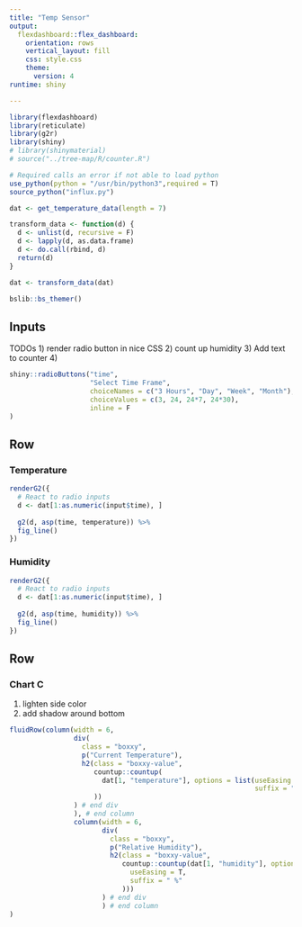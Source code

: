 ```yaml
---
title: "Temp Sensor"
output: 
  flexdashboard::flex_dashboard:
    orientation: rows
    vertical_layout: fill
    css: style.css
    theme:
      version: 4
runtime: shiny

---
```


```r
library(flexdashboard)
library(reticulate)
library(g2r)
library(shiny)
# library(shinymaterial)
# source("../tree-map/R/counter.R")

# Required calls an error if not able to load python
use_python(python = "/usr/bin/python3",required = T)
source_python("influx.py")

dat <- get_temperature_data(length = 7)

transform_data <- function(d) {
  d <- unlist(d, recursive = F)
  d <- lapply(d, as.data.frame)
  d <- do.call(rbind, d)
  return(d)
}

dat <- transform_data(dat)
```

```r
bslib::bs_themer()
```

Inputs {.sidebar}
-----------------------------------------------------------------------

TODOs
1) render radio button in nice CSS
2) count up humidity
3) Add text to counter
4) 
```r
shiny::radioButtons("time",
                    "Select Time Frame",
                    choiceNames = c("3 Hours", "Day", "Week", "Month"),
                    choiceValues = c(3, 24, 24*7, 24*30),
                    inline = F
)
```


Row {.tabset .tabset-fade}
-----------------------------------------------------------------------

### Temperature

```r
renderG2({
  # React to radio inputs
  d <- dat[1:as.numeric(input$time), ]
  
  g2(d, asp(time, temperature)) %>% 
  fig_line()
})
```

### Humidity

```r
renderG2({
  # React to radio inputs
  d <- dat[1:as.numeric(input$time), ]
  
  g2(d, asp(time, humidity)) %>% 
  fig_line()
})
```

Row
------------------------------------------------------------------------

### Chart C
1) lighten side color
2) add shadow around bottom
```r
fluidRow(column(width = 6,
                div(
                  class = "boxxy",
                  p("Current Temperature"),
                  h2(class = "boxxy-value",
                     countup::countup(
                       dat[1, "temperature"], options = list(useEasing = T,
                                                             suffix = " Degrees")
                     ))
                ) # end div
                ), # end column
                column(width = 6,
                       div(
                         class = "boxxy",
                         p("Relative Humidity"),
                         h2(class = "boxxy-value",
                            countup::countup(dat[1, "humidity"], options = list(
                              useEasing = T,
                              suffix = " %"
                            )))
                       ) # end div
                       ) # end column
)
```

